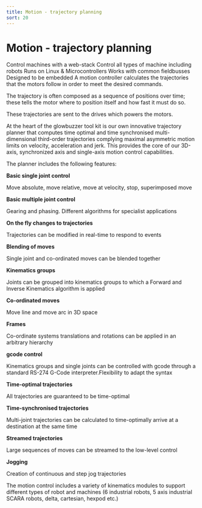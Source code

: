 ```yaml
---
title: Motion - trajectory planning
sort: 20
---
```



# Motion - trajectory planning
<Tldr>
    <TldrItem>Control machines with a web-stack</TldrItem>
    <TldrItem>Control all types of machine including robots</TldrItem>
    <TldrItem>Runs on Linux & Microcontrollers</TldrItem>
    <TldrItem>Works with common fieldbusses</TldrItem>
    <TldrItem>Designed to be embedded</TldrItem>
</Tldr>
A motion controller calculates the trajectories that the motors follow in order to meet the desired commands.

The trajectory is often composed as a sequence of positions over time; these tells the motor where to position itself and how fast it must do so.

These trajectories are sent to the drives which powers the motors.

At the heart of the glowbuzzer tool kit is our own innovative trajectory planner that computes time optimal and time synchronised multi-dimensional third-order trajectories complying maximal asymmetric motion limits on velocity, acceleration and jerk. This provides the core of our 3D-axis, synchronized axis and single-axis motion control capabilities.

The planner includes the following features:

<Row>
    <Col span={1}> <CheckCircleOutlined/> </Col>
    <Col span={7}><b>Basic single joint control</b><p>Move absolute, move relative, move at velocity, stop, superimposed move</p></Col>
    <Col span={1}> <CheckCircleOutlined/> </Col>
    <Col span={7}><b>Basic multiple joint control</b><p>Gearing and phasing. Different algorithms for specialist applications</p></Col>
    <Col span={1}> <CheckCircleOutlined/> </Col>
    <Col span={7}><b>On the fly changes to trajectories</b><p>Trajectories can be modified in real-time to respond to events</p></Col>
</Row>
<Row>
    <Col span={1}> <CheckCircleOutlined/> </Col>
    <Col span={7}><b>Blending of moves</b><p>Single joint and co-ordinated moves can be blended together</p></Col>
    <Col span={1}> <CheckCircleOutlined/> </Col>
    <Col span={7}><b>Kinematics groups</b><p>Joints can be grouped into kinematics groups to which a Forward and Inverse Kinematics algorithm is applied</p></Col>
    <Col span={1}> <CheckCircleOutlined/> </Col>
    <Col span={7}><b>Co-ordinated moves</b><p>Move line and move arc in 3D space</p></Col>
</Row>
<Row>
    <Col span={1}> <CheckCircleOutlined/> </Col>
    <Col span={7}><b>Frames</b><p>Co-ordinate systems translations and rotations can be applied in an arbitrary hierarchy</p></Col>
    <Col span={1}> <CheckCircleOutlined/> </Col>
    <Col span={7}><b>gcode control</b><p>Kinematics groups and single joints can be controlled with gcode through a standard RS-274 G-Code interpreter.Flexibility to adapt the syntax</p></Col>
    <Col span={1}> <CheckCircleOutlined/> </Col>
    <Col span={7}><b>Time-optimal trajectories</b><p>All trajectories are guaranteed to be time-optimal</p></Col>
</Row>
<Row>
    <Col span={1}> <CheckCircleOutlined/> </Col>
    <Col span={7}><b>Time-synchronised trajectories</b><p>Multi-joint trajectories can be calculated to time-optimally arrive at a destination at the same time</p></Col>
    <Col span={1}> <CheckCircleOutlined/> </Col>
    <Col span={7}><b>Streamed trajectories</b><p>Large sequences of moves can be streamed to the low-level control</p></Col>
    <Col span={1}> <CheckCircleOutlined/> </Col>
    <Col span={7}><b>Jogging</b><p>Creation of continuous and step jog trajectories</p></Col>
</Row>


The motion control includes a variety of kinematics modules to support different types of robot and machines (6 industrial robots, 5 axis industrial SCARA robots, delta, cartesian, hexpod etc.)